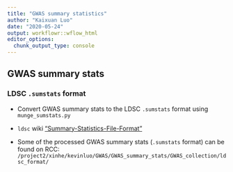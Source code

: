 ```yaml
---
title: "GWAS summary statistics"
author: "Kaixuan Luo"
date: "2020-05-24"
output: workflowr::wflow_html
editor_options:
  chunk_output_type: console
---
```


## GWAS summary stats
### LDSC `.sumstats` format
* Convert GWAS summary stats to the LDSC `.sumstats` format using `munge_sumstats.py`
* `ldsc` wiki ["Summary-Statistics-File-Format"](https://github.com/bulik/ldsc/wiki/Partitioned-Heritability)

* Some of the processed GWAS summary stats (`.sumstats` format) can be found on RCC: 
`/project2/xinhe/kevinluo/GWAS/GWAS_summary_stats/GWAS_collection/ldsc_format/`
